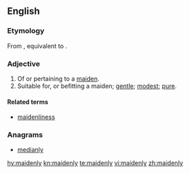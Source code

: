 ==English==

===Etymology===
From {{etyl|enm|en}} {{m|enm|maidenly}}, equivalent to {{suffix|maiden|ly|lang=en}}.

===Adjective===
{{en-adj}}

# Of or pertaining to a [[maiden]].
# Suitable for, or befitting a maiden; [[gentle]]; [[modest]]; [[pure]].

====Related terms====
* [[maidenliness]]

===Anagrams===
* [[medianly#English|medianly]]

[[hy:maidenly]]
[[kn:maidenly]]
[[te:maidenly]]
[[vi:maidenly]]
[[zh:maidenly]]